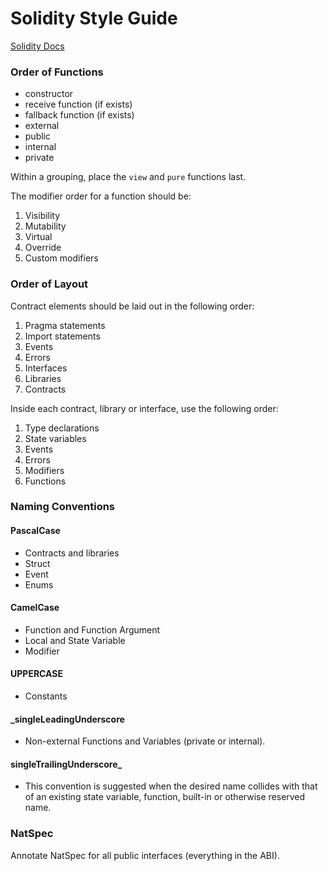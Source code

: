 # Solidity Style Guide

[Solidity Docs](https://docs.soliditylang.org/en/latest/style-guide.html)

### Order of Functions

- constructor
- receive function (if exists)
- fallback function (if exists)
- external
- public
- internal
- private

Within a grouping, place the `view` and `pure` functions last.

The modifier order for a function should be:

1. Visibility
2. Mutability
3. Virtual
4. Override
5. Custom modifiers

### Order of Layout

Contract elements should be laid out in the following order:

1. Pragma statements
2. Import statements
3. Events
4. Errors
5. Interfaces
6. Libraries
7. Contracts

Inside each contract, library or interface, use the following order:

1. Type declarations
2. State variables
3. Events
4. Errors
5. Modifiers
6. Functions

### Naming Conventions

#### PascalCase

- Contracts and libraries
- Struct
- Event
- Enums

#### CamelCase

- Function and Function Argument
- Local and State Variable
- Modifier

#### UPPERCASE

- Constants

#### \_singleLeadingUnderscore

- Non-external Functions and Variables (private or internal).

#### singleTrailingUnderscore\_

- This convention is suggested when the desired name collides with that of an existing state variable, function, built-in or otherwise reserved name.

### NatSpec

Annotate NatSpec for all public interfaces (everything in the ABI).
